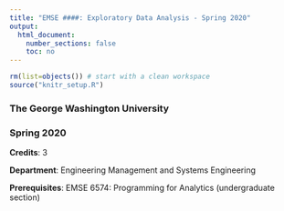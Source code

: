 ```yaml
---
title: "EMSE ####: Exploratory Data Analysis - Spring 2020"
output:
  html_document:
    number_sections: false
    toc: no
---
```


```r
rm(list=objects()) # start with a clean workspace
source("knitr_setup.R")
```

### The George Washington University
### Spring 2020

**Credits**: 3

**Department**: Engineering Management and Systems Engineering

**Prerequisites**: EMSE 6574: Programming for Analytics (undergraduate section)

